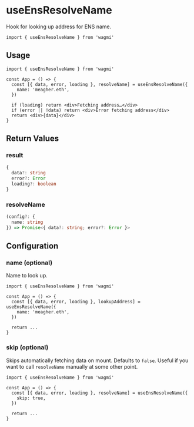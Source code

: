 # useEnsResolveName

Hook for looking up address for ENS name.

```tsx
import { useEnsResolveName } from 'wagmi'
```

## Usage

```tsx
import { useEnsResolveName } from 'wagmi'

const App = () => {
  const [{ data, error, loading }, resolveName] = useEnsResolveName({
    name: 'meagher.eth',
  })

  if (loading) return <div>Fetching address…</div>
  if (error || !data) return <div>Error fetching address</div>
  return <div>{data}</div>
}
```

## Return Values

### result

```ts
{
  data?: string
  error?: Error
  loading?: boolean
}
```

### resolveName

```ts
(config?: {
  name: string
}) => Promise<{ data?: string; error?: Error }>
```

## Configuration

### name (optional)

Name to look up.

```tsx highlight='5'
import { useEnsResolveName } from 'wagmi'

const App = () => {
  const [{ data, error, loading }, lookupAddress] = useEnsResolveName({
    name: 'meagher.eth',
  })

  return ...
}
```

### skip (optional)

Skips automatically fetching data on mount. Defaults to `false`. Useful if you want to call `resolveName` manually at some other point.

```tsx highlight='5'
import { useEnsResolveName } from 'wagmi'

const App = () => {
  const [{ data, error, loading }, resolveName] = useEnsResolveName({
    skip: true,
  })

  return ...
}
```
